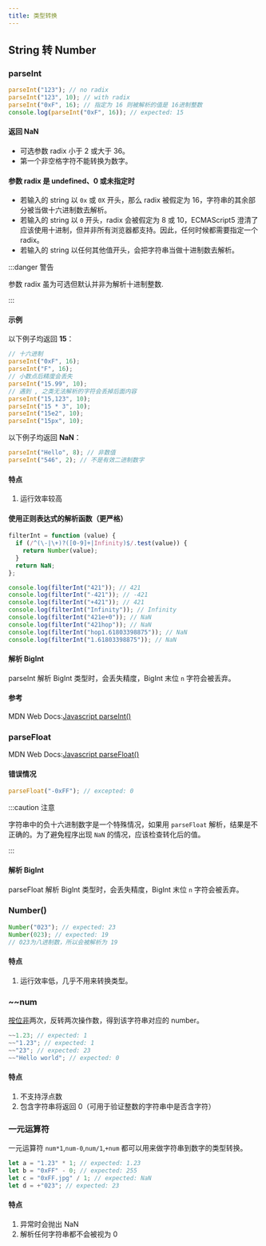 ```yaml
---
title: 类型转换
---
```



## String 转 Number

### parseInt

```javascript
parseInt("123"); // no radix
parseInt("123", 10); // with radix
parseInt("0xF", 16); // 指定为 16 则被解析的值是 16进制整数
console.log(parseInt("0xF", 16)); // expected: 15
```

#### 返回 NaN

- 可选参数 radix <TH>小于 2 或大于 36</TH>。
- 第一个<TH>非空格字符</TH>不能转换为数字。

#### 参数 radix 是 undefined、0 或未指定时

- 若输入的 string 以 `0x` 或 `0X` 开头，那么 radix 被假定为 16，字符串的其余部分被当做十六进制数去解析。
- 若输入的 string 以 `0` 开头，radix 会被假定为 8 或 10，ECMAScript5 澄清了应该使用十进制，但并非所有浏览器都支持。因此，<TH>任何时候都需要指定一个 radix</TH>。
- 若输入的 string 以任何其他值开头，会把字符串当做十进制数去解析。

:::danger 警告

参数 radix 虽为可选但默认并非为解析十进制整数.

:::

#### 示例

以下例子均返回 **15**：

```javascript
// 十六进制
parseInt("0xF", 16);
parseInt("F", 16);
// 小数点后精度会丢失
parseInt("15.99", 10);
// 遇到 , 之类无法解析的字符会丢掉后面内容
parseInt("15,123", 10);
parseInt("15 * 3", 10);
parseInt("15e2", 10);
parseInt("15px", 10);
```

以下例子均返回 **NaN**：

```javascript
parseInt("Hello", 8); // 非数值
parseInt("546", 2); // 不是有效二进制数字
```

#### 特点

1. 运行效率较高

#### 使用**正则表达式**的解析函数（更严格）

```javascript
filterInt = function (value) {
  if (/^(\-|\+)?([0-9]+|Infinity)$/.test(value)) {
    return Number(value);
  }
  return NaN;
};

console.log(filterInt("421")); // 421
console.log(filterInt("-421")); // -421
console.log(filterInt("+421")); // 421
console.log(filterInt("Infinity")); // Infinity
console.log(filterInt("421e+0")); // NaN
console.log(filterInt("421hop")); // NaN
console.log(filterInt("hop1.61803398875")); // NaN
console.log(filterInt("1.61803398875")); // NaN
```

#### 解析 BigInt

parseInt 解析 BigInt 类型时，会丢失精度，BigInt 末位 `n` 字符会被丢弃。

#### 参考

<!-- TODO: Add reference list -->

MDN Web Docs:[Javascript parseInt()](https://developer.mozilla.org/zh-CN/docs/Web/JavaScript/Reference/Global_Objects/parseInt)

### parseFloat

<!-- TODO: Add reference list -->

MDN Web Docs:[Javascript parseFloat()](https://developer.mozilla.org/zh-CN/docs/Web/JavaScript/Reference/Global_Objects/parseFloat)

#### 错误情况

```javascript
parseFloat("-0xFF"); // excepted: 0
```

:::caution 注意

字符串中的负十六进制数字是一个特殊情况，如果用 `parseFloat` 解析，结果是不正确的。为了避免程序出现 `NaN` 的情况，应该检查转化后的值。

:::

#### 解析 BigInt

parseFloat 解析 BigInt 类型时，会丢失精度，BigInt 末位 `n` 字符会被丢弃。

### Number()

```javascript
Number("023"); // expected: 23
Number(023); // expected: 19
// 023为八进制数，所以会被解析为 19
```

#### 特点

1. 运行效率低，几乎不用来转换类型。

### ~~num

[按位非](/docs/javascript/operators/bitwise-not)两次，反转两次操作数，得到该字符串对应的 number。

```javascript
~~1.23; // expected: 1
~~"1.23"; // expected: 1
~~"23"; // expected: 23
~~"Hello world"; // expected: 0
```

#### 特点

1. 不支持浮点数
2. 包含字符串将返回 0（可用于验证整数的字符串中是否含字符）

### 一元运算符

一元运算符 `num*1`,`num-0`,`num/1`,`+num` 都可以用来做字符串到数字的类型转换。

```javascript
let a = "1.23" * 1; // expected: 1.23
let b = "0xFF" - 0; // expected: 255
let c = "0xFF.jpg" / 1; // expected: NaN
let d = +"023"; // expected: 23
```

#### 特点

1. 异常时会抛出 NaN
2. 解析任何字符串都不会被视为 0
